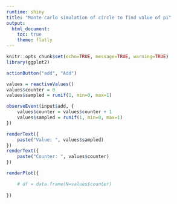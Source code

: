 ---
runtime: shiny
title: "Monte carlo simulation of circle to find value of pi"
output: 
  html_document:
    toc: true
    theme: flatly
---

```{r}
knitr::opts_chunk$set(echo=TRUE, message=TRUE, warning=TRUE)
library(ggplot2)
```


```{r echo=F}
actionButton("add", "Add")
```

```{r echo=F}
values = reactiveValues()
values$counter = 0
values$sampled = runif(1, min=0, max=1)

observeEvent(input$add, { 
    values$counter = values$counter + 1
    values$sampled = runif(1, min=0, max=1)
})
```

```{r echo=F}
renderText({ 
    paste("Value: ", values$sampled)
})
renderText({ 
    paste("Counter: ", values$counter)
})

renderPlot({

    # df = data.frame(N=values$counter)
    
})
```